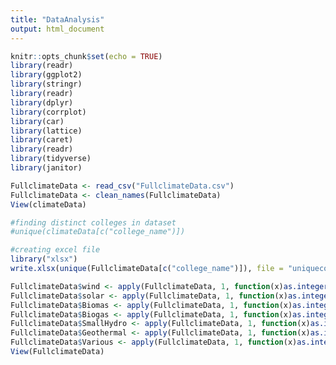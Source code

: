 ```yaml
---
title: "DataAnalysis"
output: html_document
---
```


```r
knitr::opts_chunk$set(echo = TRUE)
library(readr)
library(ggplot2)
library(stringr)
library(readr)
library(dplyr)
library(corrplot)
library(car)
library(lattice)
library(caret)
library(readr)
library(tidyverse)
library(janitor)

FullclimateData <- read_csv("FullclimateData.csv")
FullclimateData <- clean_names(FullclimateData)
View(climateData)
```

```r
#finding distinct colleges in dataset
#unique(climateData[c("college_name")])

#creating excel file
library("xlsx")
write.xlsx(unique(FullclimateData[c("college_name")]), file = "uniquecolleges.xlsx", sheetName = "UNIQUE COLLEGES", append = FALSE)

```

```r
FullclimateData$wind <- apply(FullclimateData, 1, function(x)as.integer(any(grep('Wind',x))))
FullclimateData$solar <- apply(FullclimateData, 1, function(x)as.integer(any(grep('Solar',x))))
FullclimateData$Biomas <- apply(FullclimateData, 1, function(x)as.integer(any(grep('Biomas',x))))
FullclimateData$Biogas <- apply(FullclimateData, 1, function(x)as.integer(any(grep('Biogas',x))))
FullclimateData$SmallHydro <- apply(FullclimateData, 1, function(x)as.integer(any(grep('Small-hydro',x))))
FullclimateData$Geothermal <- apply(FullclimateData, 1, function(x)as.integer(any(grep('Geothermal',x))))
FullclimateData$Various <- apply(FullclimateData, 1, function(x)as.integer(any(grep('Various',x))))
View(FullclimateData)

```


